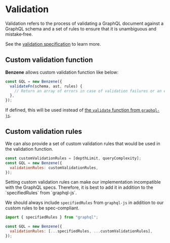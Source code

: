 
# Validation

Validation refers to the process of validating a GraphQL document against a GraphQL schema and a set of rules
to ensure that it is unambiguous and mistake‐free.

See the [validation specification](https://spec.graphql.org/June2018/#sec-Validation) to learn more.

## Custom validation function

**Benzene** allows custom validation function like below:

```js
const GQL = new Benzene({
  validateFn(schema, ast, rules) {
    // Return an array of errors in case of validation failures or an empty one otherwise
  },
});
```

If defined, this will be used instead of [the `validate` function from `graphql-js`](https://github.com/graphql/graphql-js/tree/main/src/validation).

## Custom validation rules

We can also provide a set of custom validation rules that would be used in the validation function.

```js
const customValidationRules = [depthLimit, queryComplexity];
const GQL = new Benzene({
  validationRules: customValidationRules,
});
```

<Callout emoji="⚠️">
  Setting custom validation rules can make our implementation incompatible with
  the GraphQL specs. Therefore, it is best to add it in addition to the
  `specifiedRules` from `graphql-js`.
</Callout>

We should always include `specifiedRules` from `graphql-js` in addition to our custom rules to be spec-compliant.

```js
import { specifiedRules } from "graphql";

const GQL = new Benzene({
  validationRules: [...specifiedRules, ...customValidationRules],
});
```
